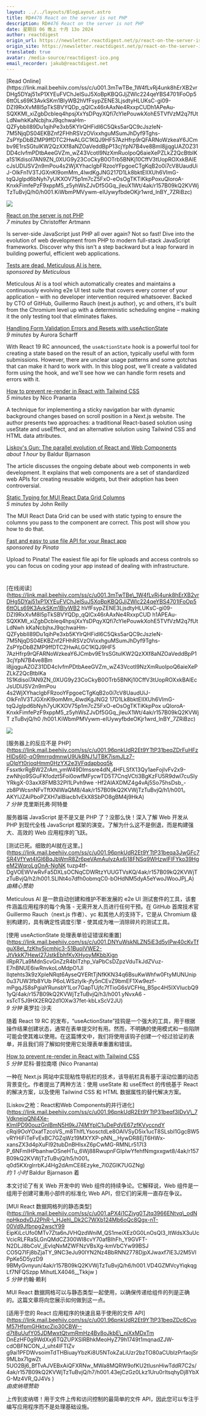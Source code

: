 ```yaml
---
layout: ../../layouts/BlogLayout.astro
title: RD#476 React on the server is not PHP
description: RD#476 React on the server is not PHP
date: 星期日 06 晚上 十月 13o 2024
author: reactdigest
origin_url: https://newsletter.reactdigest.net/p/react-on-the-server-is-not-php
origin_site: https://newsletter.reactdigest.net/p/react-on-the-server-is-not-php
translated: true
avatar: /media-source/reactdigest-ico.png
email_recorder: jakub@reactdigest.net
---
```



<Reference client:only="react" title="RD#476 React on the server is not PHP" url="https://newsletter.reactdigest.net/p/react-on-the-server-is-not-php" />

<Detail client:only="react">
	[Read Online](https://link.mail.beehiiv.com/ss/c/u001.3mTwTBe_1W4fLvRj4unk8hErXB2vrDHg5DYaj51xP1XYEuFVChJelSuJ5XoBpKBQGJjZWlc224qeYBS4701lFoOp56ttOLs69K3AvkSKm1BIyWB2hVfFsypZENE3LjsdtyHLUKsC-gi09-DZI9RxXvM8l5pTkSBVYQDp_qQlCx46rAAxNe4RxxpCUDh1APeAu-SQXKMI_xiZgbDcbleq4hpsjXxYsDPqyXQfi7cYIePouwkXohE5TVfVzM2q7fUtLdNwhkKaNcbjhxJ9qchwaHm-QZFybbII89Du1qihPe3xb5KYlrQHFidl6C5Qks5arQC9cJszIeN-7M5NjqDS04EKBZnf2FHhRSVzOVixxhguMSumJhDyf9Tghs-ZsPYpDbBZMP9ffDTC2HwALGC1KQJ9HF57AzHfrp9rQFARNoWzkeaY6JCmbv9E1rsSGtulKW2QzXXf8aNZOaVeddBpP13cjYpN7B4ve8BmI8jjqgUAZOZ31DD4cIvfmPDtbAeeGVZm_wZ43VcotI9NzXmRuoIpoQ6aieXePZLkZ2QcBtblKa1S1KdisoI7AN9ZN_0XUG9y23CoCkyB0OTrb5BNKj10CffV3tUopROXxkBAIEcJsUDlJSV2n9mPou4s2WjXYhaclgbFRzooYFpgoeCTgKqB2o0i7cV8UaudUiJ-OlkFn1V3TJGXnKl9omMm_4lwdKgJNG217D1Lk8bktEIIXUh6VImG-tqQJgIpd6bNyh7yUKXOV75p1m7cZ5FxO-eOsOgTKTiKkpPoxuQloroA-KnxkFimfePzF9xppM5_z5yhWsZJvDf5GGq_jleuX1Wt/4ak/r157B09kQ2KVWjTzTuBvjQ/h0/h001.KiWbmPMVywm-eIUywyfbdeOKjr1wrd_lnBY_7ZRiBzc)

![](https://link.mail.beehiiv.com/ss/o/u001.Btu2bd7uwPPtNpvEhFUmtA/4ak/r157B09kQ2KVWjTzTuBvjQ/ho.gif)

[React on the server is not PHP](https://link.mail.beehiiv.com/ss/c/u001.96pnkUdR2Et9YTtP31beqZDrFuHFzHIDs6I0-qO9mrrqdmnwU9UkBNJ1JTBK7ismJLz7-uOIpYt0rjoqHmm0HzYX2e3VFqdapboq5kFssxtkrRgBW2ZrAm_ymW49Dlmssre4dN_4HFLSfX13Qy1aeFojlvFv2x9-zwNhjo9SGuFKfodzt5Foi0owfMFycwTD5T7CnqVCti3BgKzFU5R9dwl7cuSlyYRkgX-03axX8FMB32Pl1LPvh9we-Hf2AlAXDMZ4g4vAj5So75hsDsb_-zb8PWcsnNFvTftXNIWaQM8/4ak/r157B09kQ2KVWjTzTuBvjQ/h1/h001.AKYIJZAiPboPZXH7aIBiacb1vEkX8SbPO8gBM4j9HkA)  
_7 minutes_ by Christoffer Artmann

Is server-side JavaScript just PHP all over again? Not so fast! Dive into the evolution of web development from PHP to modern full-stack JavaScript frameworks. Discover why this isn't a step backward but a leap forward in building powerful, efficient web applications.

[Tests are dead. Meticulous AI is here.](https://link.mail.beehiiv.com/ss/c/u001.96pnkUdR2Et9YTtP31beqa3JwGFc7SR4VfYwt4lGl6BqJbWmR8Zr6peVAmAulyzAx6j18FNSq9WHzwlFlFYko39HgeM2WqroLgOnA-NgNKtuzp4tf-DgVOEWVwRvFa5DXLsOCNqCDWRtzYUUGTVsKQ/4ak/r157B09kQ2KVWjTzTuBvjQ/h2/h001.SLlNt4o7dfh0obmqC0-bOHdNM5dyA5eYwoJWooJPj_A)  
_sponsored by Meticulous_

Meticulous AI is a tool which automatically creates and maintains a continuously evolving e2e UI test suite that covers every corner of your application – with no developer intervention required whatsoever. Backed by CTO of GitHub, Guillermo Rauch (next.js author), yc and others, it's built from the Chromium level up with a deterministic scheduling engine – making it the only testing tool that eliminates flakes.

[Handling Form Validation Errors and Resets with useActionState](https://link.mail.beehiiv.com/ss/c/u001.DNYuWskNLZN5iE3d5ylPw40cKvTfguX8e_fzKhv5jcmhjc3-51BuoIVWE2-JtVkkK7HewI27JstkEbhfKvXHyoyMKbbXignilRpR7La9MdnScvGnZzR4bITzhp_VaPbCsDZpzVduTkJdZVuz-E7nBNUE6iwRnvkoLoMdpO1JlIlqtehts3k9zXpleNRqt6AyseQYERtTjNfKKN34q6BsuKwWhfw0FtYMUNUnip0u37UW3fb8YUbP6oLWSzlYIk-jfy5nCEvZ9bmEF1Xw9ezf-mPgqJS8sPgiaYRuNsbY1Lor7GapTUjfc7fTioG6sVCFHq_B5pc4H5IXVIucbQ91yQ/4ak/r157B09kQ2KVWjTzTuBvjQ/h3/h001.yNvxA6-xsTcT5J9HX2ERQ2d1OXw37fet-kbLxScV2JU)  
_9 minutes_ by Aurora Scharff

With React 19 RC announced, the `useActionState` hook is a powerful tool for creating a state based on the result of an action, typically useful with form submissions. However, there are unclear usage patterns and some gotchas that can make it hard to work with. In this blog post, we'll create a validated form using the hook, and we'll see how we can handle form resets and errors with it.

[How to prevent re-render in React with Tailwind CSS](https://link.mail.beehiiv.com/ss/c/u001.96pnkUdR2Et9YTtP31beqfLlFcsXOFpUrtXNVZnzChxd8IxMggKcxKorTyXjRpBsudaarWePKWowdWbr3Cs8iYLGxc1sdKAcJJLWbgz4TOLd5npkfnP59YGQmgRw28sjLbVIHGlV_QW4yNb43RLe4hbsUyZwCfcGCxyy4CU1dXa6B6YLfLUDBt--HebnYiCxhWHpBWo6aGO_w17MMueRGgPzhfYsoOY8huGn8qVF4zngLvQkqsp_06kXqjBdEz2llvw2XMpRKNXJmNATxUjMoA-v9HYiK-MiHGI254CTiv7KrkWvhoBwyBUv6O2JRqj4/4ak/r157B09kQ2KVWjTzTuBvjQ/h4/h001.rVT_68GLq00vwqiBPQT_YnCnQNq3at3WrJ3g8Ry7wQw)  
_5 minutes_ by Nico Prananta

A technique for implementing a sticky navigation bar with dynamic background changes based on scroll position in a Next.js website. The author presents two approaches: a traditional React-based solution using useState and useEffect, and an alternative solution using Tailwind CSS and HTML data attributes.

[Liskov's Gun: The parallel evolution of React and Web Components](https://link.mail.beehiiv.com/ss/c/u001.96pnkUdR2Et9YTtP31beqf3IDvV_7VdknejqQNl4Xe-KlmIPD90ouzGnlBmN5H9kJ74MYplC1uDePdVE67zfKVyccndYcRqi9OoYOxafTzcOVS_m8ThlfLYsosctdLe8OAlVSyD5ix1ucT8SLsbI1GgcBW5vRYHiFiTeFvExBC7GZqWz19MXYXP-pNN__HywDR8EjT6HWx-xansZX3d4pXuFl92tubDnBHIsxZ6pCwMG-RMNLr517I3P_6NFmIHPbanhwOSneHTu_6Wj88RwupnFGIplwYfehfNmgxxgwt8/4ak/r157B09kQ2KVWjTzTuBvjQ/h5/h001.q0d5KXrglrrbKJ4Hg2dAmCE8Ezyke_7l0ZGlK7UGZNg)  
_about 1 hour_ by Baldur Bjarnason

The article discusses the ongoing debate about web components in web development. It explains that web components are a set of standardized web APIs for creating reusable widgets, but their adoption has been controversial.

[Static Typing for MUI React Data Grid Columns](https://link.mail.beehiiv.com/ss/c/u001.aPX4i1CZjyg0TJtq3966ENtvq_odNnpHkpdvDJ2PhR-_HJeh_Dk2C7WXb124Mb6oQc8Qgx-nT-00Vd9Jfbnpg2wscY99EipKiLcUfo0MTv7Zta6nJVHQzdWniM_QS1meiXEz0G0LnOsQl3_ltWdsX3uUcVcicRLFRaSLGnQMdCZ300WI8cvY70afBIhFh_Y9GVFT-N2DLJ8bCoV_jEvlqNxMZWFNzVBsXg-kmVbCYw99BSJCO5Q7IFj8bZjaTY_9NC3eJu90IYN2Nz4BbRNN2778DjpXJwaxf7lE3J2M5VlPpKe5D5yzD99BMyGvnyun/4ak/r157B09kQ2KVWjTzTuBvjQ/h6/h001.VD4GZMVcyYiqkqgLf7NFQSzppMihutLX4046__Tkkjw)  
_5 minutes_ by John Reilly

The MUI React Data Grid can be used with static typing to ensure the columns you pass to the component are correct. This post will show you how to do that.

[Fast and easy to use file API for your React app](https://link.mail.beehiiv.com/ss/c/u001.96pnkUdR2Et9YTtP31beqZDc6CvoM57HfpmGHktxcZio30CBW--d7t8uUufY05JDMwxtQtvmRmHz4By8oJkbE_njXxMDxTmDnEzHF0g9WdXxj6TQZUPXSlRBhkMeoHyZ79h1749t1mqnadZJW-cdOBFNCON_J_uht4lFTIZvg9ai1PFDWvsoimTdTHBiuayYbzKi8U5NTOkZaLiUzr2bzTO80aCUbIzPrfAojSr9MLbx7IgwZt5UO2Bj6_BfTvAJVEBxAiQFXRNw_MWa8MQRW9ofKU2tIusnHiwTddR7C2s/4ak/r157B09kQ2KVWjTzTuBvjQ/h7/h001.43ejCzGz0Lkz1Uru0rItsqhyDj8YbXG-Mz4VR_QJ4Vs)  
_sponsored by Pinata_

Upload to Pinata! The easiest file api for file uploads and access controls so you can focus on coding your app instead of dealing with infrastructure.

#
</Detail>

\[在线阅读]\(https://link.mail.beehiiv.com/ss/c/u001.3mTwTBe\_1W4fLvRj4unk8hErXB2vrDHg5DYaj51xP1XYEuFVChJelSuJ5XoBpKBQGJjZWlc224qeYBS4701lFoOp56ttOLs69K3AvkSKm1BIyWB2 hVfFsypZENE3LjsdtyHLUKsC-gi09-DZI9RxXvM8l5pTkSBVYQDp\_qQlCx46rAAxNe4RxxpCUD h1APEAu-SQXKMI\_xiZgbDcbleq4hpsjXxYsDPqyXQfi7cYIePouwkXohE5TVfVzM2q7fUtLdNwh kKaNcbjhxJ9qchwaHm-QZFybbII89Du1qihPe3xb5KYlrQHFidl6C5Qks5arQC9cJszIeN-7M5NjqDS04EKBZnf2FHhRSVzOVixxhguMSumJhDyf9Tghs-ZsPYpDbBZMP9ffDTC2HwALGC1KQJ9HF5 7AzHfrp9rQFARNoWzkeaY6JCmbv9E1rsSGtulKW2QzXXf8aNZOaVeddBpP13cjYpN7B4ve8Bm I8jjqguAZOZ31DD4cIvfmPDtbAeeGVZm\_wZ43VcotI9NzXmRuoIpoQ6aieXePZLkZ2QcBtblKa 1S1KdisoI7AN9ZN\_0XUG9y23CoCkyB0OTrb5BNKj10CffV3tUopROXxkBAIEcJsUDlJSV2n9mPou 4s2WjXYhaclgbFRzooYFpgoeCTgKqB2o0i7cV8UaudUiJ-OlkFn1V3TJGXnKl9omMm\_4lwdKgJNG2 17D1Lk8bktEIIXUh6VImG-tqQJgIpd6bNyh7yUKXOV75p1m7cZ5FxO-eOsOgTKTiKkpPox uQloroA-KnxkFimfePzF9xppM5\_z5yhWsZJvDf5GGq\_jleuX1Wt/4ak/r157B09kQ2KVWjT zTuBvjQ/h0 /h001.KiWbmPMVywm-eIUywyfbdeOKjr1wrd\_lnBY\_7ZRiBzc)

![](https://link.mail.beehiiv.com/ss/o/u001.Btu2bd7uwPPtNpvEhFUmtA/4ak/r157B09kQ2KVWjTzTuBvjQ/ho.gif)

\[服务器上的反应不是 PHP]\(https://link.mail.beehiiv.com/ss/c/u001.96pnkUdR2Et9YTtP31beqZDrFuHFzHIDs6I0-qO9mrrqdmnwU9UkBNJ1JTBK7ismJLz7-uOIpYt0rjoqHmm0HzYX2e3VFqdapboq5k FssxtkrRgBW2ZrAm\_ymW49Dlmssre4dN\_4HFLSfX13Qy1aeFojlvFv2x9-zwNhjo9SGuFKfodzt5Foi0owfMFycwTD5T7CnqVCti3BgKzFU5R9dwl7cuSlyYRkgX-03axX8FMB32Pl1LPvh9we -Hf2AlAXDMZ4g4vAj5So75hsDsb\_-zb8PWcsnNFvTftXNIWaQM8/4ak/r157B09kQ2KVWjTzTuBvjQ/h1/h001。 AKYIJZAiPboPZXH7aIBiacb1vEkX8SbPO8gBM4j9HkA)\
*7 分钟* 克里斯托弗·阿特曼

服务器端 JavaScript 是不是又是 PHP 了？没那么快！深入了解 Web 开发从 PHP 到现代全栈 JavaScript 框架的演变。了解为什么这不是倒退，而是构建强大、高效的 Web 应用程序的飞跃。

\[测试已死。细致的AI就在这里。]\(https://link.mail.beehiiv.com/ss/c/u001.96pnkUdR2Et9YTtP31beqa3JwGFc7SR4VfYwt4lGl6BqJbWmR8Zr6peVAmAulyzAx6j18FNSq9WHzwlFlFYko39HgeM2WqroLgOnA-NgNK tuzp4tf-DgVOEWVwRvFa5DXLsOCNqCDWRtzYUUGTVsKQ/4ak/r157B09kQ2KVWjTzTuBvjQ/h2/h001.SLlNt4o7dfh0obmqC0-bOHdNM5dyA5eYwoJWooJPj\_A)\
*由精心赞助*

Meticulous AI 是一款自动创建和维护不断发展的 e2e UI 测试套件的工具，该套件涵盖应用程序的每个角落 - 无需开发人员进行任何干预。在 GitHub 首席技术官 Guillermo Rauch（next.js 作者）、yc 和其他人的支持下，它是从 Chromium 级别构建的，具有确定性调度引擎 - 使其成为唯一消除碎片的测试工具。

\[使用 useActionState 处理表单验证错误和重置]\(https://link.mail.beehiiv.com/ss/c/u001.DNYuWskNLZN5iE3d5ylPw40cKvTfguX8e\_fzKhv5jcmhjc3-51BuoIVWE2-JtVkkK7HewI27JstkEbhfKvXHyoyMKbbXign ilRpR7La9MdnScvGnZzR4bITzhp\_VaPbCsDZpzVduTkJdZVuz-E7nBNUE6iwRnvkoLoMdpO1Jl Ilqtehts3k9zXpleNRqt6AyseQYERtTjNfKKN34q6BsuKwWhfw0FtyMUNUnip0u37UW3fb8YUb P6oLWSzlyIk-jfy5nCEvZ9bmEF1Xw9ezf-mPgqJS8sPgiaYRunsbY1Lor7GapTUjfc7fTioG6sVCFHq\_B5pc4H5IXVIucbQ91yQ/4ak/r157B09kQ2KVWjTzTuBvjQ/h3/h001.yNvxA6 -xsTcT5J9HX2ERQ2d1OXw37fet-kbLxScV2JU)\
*9 分钟* 奥罗拉·沙夫

随着 React 19 RC 的发布，“useActionState”挂钩是一个强大的工具，用于根据操作结果创建状态，通常在表单提交时有用。然而，不明确的使用模式和一些陷阱可能会使其难以使用。在这篇博文中，我们将使用该钩子创建一个经过验证的表单，并且我们将了解如何使用它处理表单重置和错误。

[How to prevent re-render in React with Tailwind CSS](https://link.mail.beehiiv.com/ss/c/u001.96pnkUdR2Et9YTtP31beqfLlFcsXOFpUrtXNVZnzChxd8IxMggKcxKorTyXjRpBsudaarWePKWowdWbr3Cs8iYLGxc1sdKAcJJLWbgz4TOLd5npkfnP59YGQmgRw28sjLbVIHGlV_QW4yNb43RLe4hbsUyZwCfcGCxyy4CU1dXa6B6YLfLUDBt--HebnYiCxhWHpBWo6aGO_w17MMueRGgPzhfYsoOY8huGn8qVF4zngLvQkqsp_06kXqjBdEz2llvw2XMpRKNXJmNATxUjMoA-v9HYiK-MiHGI254CTiv7KrkWvhoBwyBUv6O2JRqj4/4ak/r157B09kQ2KVWjTzTuBvjQ/h4/h001.rVT_68GLq00vwqiBPQT_YnCnQNq3at3WrJ3g8Ry7wQw)\
*5 分钟* 尼科·普拉南塔 (Nico Prananta)

一种在 Next.js 网站中实现粘性导航栏的技术，该导航栏具有基于滚动位置的动态背景变化。作者提出了两种方法：使用 useState 和 useEffect 的传统基于 React 的解决方案，以及使用 Tailwind CSS 和 HTML 数据属性的替代解决方案。

\[Liskov之枪：React和Web Components的并行进化]\(https://link.mail.beehiiv.com/ss/c/u001.96pnkUdR2Et9YTtP31beqf3IDvV\_7VdknejqQNl4Xe-KlmIPD90ouzGnlBmN5H9kJ74MYplC1uDePdVE67zfKVyccndY cRqi9OoYOxafTzcoVS\_m8ThlfLYsosctdLe8OAlVSyD5ix1ucT8SLsbI1GgcBW5vRYHiFiTeFvExBC7GZqWz19MXYXP-pNN\_\_HywDR8EjT6HWx-xansZX3d4pXuFl92tubDnBHIsxZ6pCwMG-RMNLr517I3 P\_6NFmIHPbanhwOSneHTu\_6Wj88RwupnFGIplwYfehfNmgxxgwt8/4ak/r157B09kQ2KVWjTzTuBvjQ/h5/h001。 q0d5KXrglrrbKJ4Hg2dAmCE8Ezyke\_7l0ZGlK7UGZNg)\
*约 1 小时* Baldur Bjarnason 着

本文讨论了有关 Web 开发中的 Web 组件的持续争论。它解释说，Web 组件是一组用于创建可重用小部件的标准化 Web API，但它们的采用一直存在争议。

\[MUI React 数据网格列的静态类型]\(https://link.mail.beehiiv.com/ss/c/u001.aPX4i1CZjyg0TJtq3966ENtvq\_odNnpHkpdvDJ2PhR-\_HJeh\_Dk2C7WXb124Mb6oQc8Qgx-nT-00Vd9Jfbnpg2wscY99 EipKiLcUfo0MTv7Zta6nJVHQzdWniM\_QS1meiXEz0G0LnOsQl3\_ltWdsX3uUcVcicRLFRaSLGnQMdCZ300WI8cvY70afBIhFh\_Y9GVFT-N2DLJ8bCoV\_jEvlqNxMZWFNzVBsXg-kmVbCYw99BSJ CO5Q7IFj8bZjaTY\_9NC3eJu90IYN2Nz4BbRNN2778DjpXJwaxf7lE3J2M5VlPpKe5D5yzD9 9BMyGvnyun/4ak/r157B09kQ2KVWjTzTuBvjQ/h6/h001.VD4GZMVcyYiqkqgLf7NFQSzpp MihutLX4046\_\_Tkkjw )\
*5 分钟* 约翰·赖利

MUI React 数据网格可以与静态类型一起使用，以确保传递给组件的列是正确的。这篇文章将向您展示如何做到这一点。

\[适用于您的 React 应用程序的快速且易于使用的文件 API]\(https://link.mail.beehiiv.com/ss/c/u001.96pnkUdR2Et9YTtP31beqZDc6CvoM57HfpmGHktxcZio30CBW--d7t8uUufY05JDMwxtQtvmRmHz4By8oJkbE\_njXxMDxTm DnEzHF0g9WdXxj6TQZUPXSlRBhkMeoHyZ79h1749t1mqnadZJW-cdOBFNCON\_J\_uht4lFTIZv g9ai1PFDWvsoimTdTHBiuayYbzKi8U5NTokZaLiUzr2bzTO80aCUbIzPrfaojSr9MLbx7IgwZt 5UO2Bj6\_BfTvAJVEBxAiQFXRNw\_MWa8MQRW9ofKU2tIusnHiwTddR7C2s/4ak/r157B09kQ2KVWjTzTuBvjQ/h7/h001.43ejCzGz0Lkz1Uru0rItsqhyDj8YbXG-Mz4VR\_QJ4Vs )\
*由皮纳塔赞助*

上传到皮纳塔！用于文件上传和访问控制的最简单的文件 API，因此您可以专注于编写应用程序而不是处理基础设施。

#


